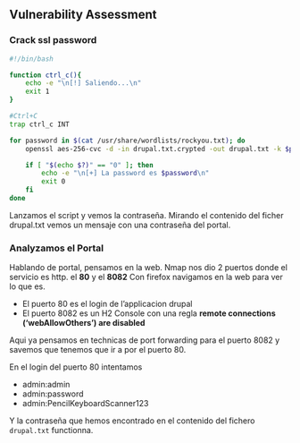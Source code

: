 ## Vulnerability Assessment {-}

### Crack ssl password {-}

```bash
#!/bin/bash

function ctrl_c(){
    echo -e "\n[!] Saliendo...\n"
    exit 1
}

#Ctrl+C
trap ctrl_c INT

for password in $(cat /usr/share/wordlists/rockyou.txt); do
    openssl aes-256-cvc -d -in drupal.txt.crypted -out drupal.txt -k $password 2>/dev/null

    if [ "$(echo $?)" == "0" ]; then
        echo -e "\n[+] La password es $password\n"
        exit 0
    fi
done
```

Lanzamos el script y vemos la contraseña. Mirando el contenido del ficher drupal.txt vemos un mensaje con una contraseña del portal.


### Analyzamos el Portal {-}

Hablando de portal, pensamos en la web. Nmap nos dio 2 puertos donde el servicio es http. el **80** y el **8082**
Con firefox navigamos en la web para ver lo que es. 

- El puerto 80 es el login de l'applicacion drupal
- El puerto 8082 es un H2 Console con una regla **remote connections ('webAllowOthers') are disabled**

Aqui ya pensamos en technicas de port forwarding para el puerto 8082 y savemos que tenemos que ir a por el puerto 80.

En el login del puerto 80 intentamos

- admin:admin
- admin:password
- admin:PencilKeyboardScanner123

Y la contraseña que hemos encontrado en el contenido del fichero `drupal.txt` functionna.



